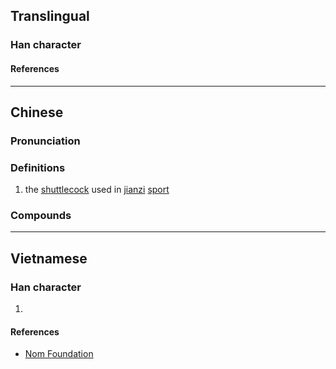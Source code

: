 {{character info/new}}
==Translingual==

===Han character===
{{Han char|rn=82|rad=毛|as=09|sn=13|four=25714|canj=HUNKQ|ids=⿺毛建}}

====References====
{{Han ref|kx=0595.130|dkj=16909|dj=0986.390|hdz=32001.050|uh=6BFD}}

----

==Chinese==
{{zh-forms|alt=𨪅}}

===Pronunciation===
{{zh-pron
|m=jiàn,er=y
|c=gin3,jin2
|mc=
|oc=
|ma=
|cat=n
}}

===Definitions===
{{zh-hanzi}}

# the [[shuttlecock]] used in [[jianzi]] [[sport]]

===Compounds===
{{zh-der|毽球|毽子|花毽|踢毽子|毽兒}}

----

==Vietnamese==

===Han character===
{{vi-readings|rs=毛09|reading=kiện}}

# {{defn|lang=vi|sort=毛09}}

====References====
* [http://nomfoundation.org/common/nom_details.php?codepoint=6bfd Nom Foundation]